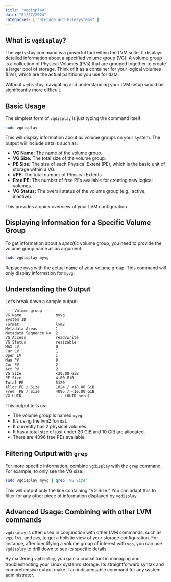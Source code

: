 ```yaml
---
title: "vgdisplay"
date: "01/27/2024"
categories: [ "Storage and Filesystems" ]
---
```

## What is `vgdisplay`?

The `vgdisplay` command is a powerful tool within the LVM suite.  It displays detailed information about a specified volume group (VG). A volume group is a collection of Physical Volumes (PVs) that are grouped together to create a larger pool of storage.  Think of it as a container for your logical volumes (LVs), which are the actual partitions you use for data.

Without `vgdisplay`, navigating and understanding your LVM setup would be significantly more difficult.

## Basic Usage

The simplest form of `vgdisplay` is just typing the command itself:

```bash
sudo vgdisplay
```

This will display information about *all* volume groups on your system. The output will include details such as:

* **VG Name:** The name of the volume group.
* **VG Size:** The total size of the volume group.
* **PE Size:** The size of each Physical Extent (PE), which is the basic unit of storage within a VG.
* **#PE:** The total number of Physical Extents.
* **Free PE:** The number of free PEs available for creating new logical volumes.
* **VG Status:** The overall status of the volume group (e.g., active, inactive).

This provides a quick overview of your LVM configuration.

## Displaying Information for a Specific Volume Group

To get information about a *specific* volume group, you need to provide the volume group name as an argument:

```bash
sudo vgdisplay myvg
```

Replace `myvg` with the actual name of your volume group. This command will only display information for `myvg`.

## Understanding the Output

Let's break down a sample output:

```
--- Volume group ---
VG Name               myvg
System ID             
Format                lvm2
Metadata Areas        1
Metadata Sequence No  2
VG Access             read/write
VG Status             resizable
MAX LV                0
Cur LV                1
Open LV               1
Max PV                0
Cur PV                2
Act PV                2
VG Size               <20.00 GiB
PE Size               4.00 MiB
Total PE              5120
Alloc PE / Size       1024 / <10.00 GiB
Free  PE / Size       4096 / <10.00 GiB
VG UUID               ... (UUID here)
```

This output tells us:

* The volume group is named `myvg`.
* It's using the lvm2 format.
* It currently has 2 physical volumes.
* It has a total size of just under 20 GiB and 10 GiB are allocated.
* There are 4096 free PEs available.

##  Filtering Output with `grep`

For more specific information, combine `vgdisplay` with the `grep` command. For example, to only see the VG size:

```bash
sudo vgdisplay myvg | grep 'VG Size'
```

This will output only the line containing "VG Size." You can adapt this to filter for any other piece of information displayed by `vgdisplay`.


##  Advanced Usage:  Combining with other LVM commands

`vgdisplay` is often used in conjunction with other LVM commands, such as `vgs`, `lvs`, and `pvs`, to get a holistic view of your storage configuration. For instance, after identifying a volume group of interest with `vgs`, you can use `vgdisplay` to drill down to see its specific details.


By mastering `vgdisplay`, you gain a crucial tool in managing and troubleshooting your Linux system's storage.  Its straightforward syntax and comprehensive output make it an indispensable command for any system administrator.

